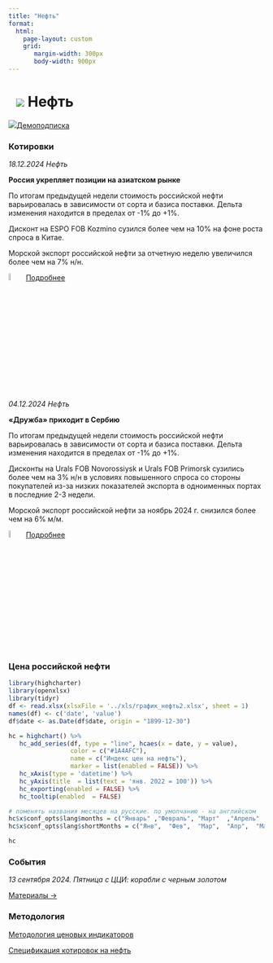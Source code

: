 ```yaml
---
title: "Нефть"
format: 
  html:
    page-layout: custom
    grid:
       margin-width: 300px
       body-width: 900px
---
```


# ![](../images/icon-oil.svg) Нефть {.my-custom-class style="margin-left:3%;"}

![](../images/icon-subscription.svg)[Демоподписка](../demo-subscription.qmd)

::: {.grid style="margin-left:0%"}
::: {.g-col-12 .g-col-sm-12 .g-col-xs-12 .g-col-xl-6 .g-col-md-6 .g-col-lg-6}
### Котировки

*18.12.2024 Нефть*

**Россия укрепляет позиции на азиатском рынке**

По итогам предыдущей недели стоимость российской нефти варьировалась в зависимости от сорта и базиса поставки. Дельта изменения находится в пределах от -1% до +1%. 

Дисконт на ESPO FOB Kozmino сузился более чем на 10% на фоне роста спроса в Китае.

Морской экспорт российской нефти за отчетную неделю увеличился более чем на 7% н/н.

![](../images/icon-locker.svg){width="6%"} [Подробнее](../demo-subscription.qmd)

*04.12.2024 Нефть*

**«Дружба» приходит в Сербию**

По итогам предыдущей недели стоимость российской нефти варьировалась в зависимости от сорта и базиса поставки. Дельта изменения находится в пределах от -1% до +1%.

Дисконты на Urals FOB Novorossiysk и Urals FOB Primorsk сузились более чем на 3% н/н в условиях повышенного спроса со стороны покупателей из-за низких показателей экспорта в одноименных портах в последние 2-3 недели.

Морской экспорт российской нефти за ноябрь 2024 г. снизился более чем на 6% м/м.

![](../images/icon-locker.svg){width="6%"} [Подробнее](../demo-subscription.qmd)

:::

::: {.g-col-12 .g-col-sm-12 .g-col-xs-12 .g-col-xl-6 .g-col-md-6 .g-col-lg-6}
### Цена российской нефти

```r
library(highcharter)
library(openxlsx)
library(tidyr)
df <- read.xlsx(xlsxFile = '../xls/график_нефть2.xlsx', sheet = 1) 
names(df) <- c('date', 'value')
df$date <- as.Date(df$date, origin = "1899-12-30")

hc = highchart() %>% 
   hc_add_series(df, type = "line", hcaes(x = date, y = value), 
                 color = c("#1A4AFC"), 
                 name = c("Индекс цен на нефть"),
                 marker = list(enabled = FALSE)) %>% 
   hc_xAxis(type = 'datetime') %>% 
   hc_yAxis(title  = list(text = 'янв. 2022 = 100')) %>% 
   hc_exporting(enabled = FALSE) %>% 
   hc_tooltip(enabled  = FALSE)

# поменять названия месяцев на русские. по умолчанию - на английском
hc$x$conf_opts$lang$months = c("Январь"	,"Февраль",	"Март"	,"Апрель"	,"Май",	"Июнь", "Июль",	"Август",	"Сентябрь",	"Октябрь",	"Ноябрь",	"Декабрь")
hc$x$conf_opts$lang$shortMonths = c("Янв", 	"Фев",	"Мар",	"Апр",	"Май",	"Июн",	"Июл",	"Авг",	"Сен",	"Окт",	"Ноя",	"Дек")

hc


```

### События

*13 сентября 2024. Пятница с ЦЦИ: корабли с черным золотом*

[Материалы →](../events/2024-09-13-crude.qmd)
:::

::: {.g-col-12 .g-col-sm-12 .g-col-xs-12 .g-col-xl-6 .g-col-md-6 .g-col-lg-6}
### Методология

[Методология ценовых индикаторов](../methodology/methodology-benchmark-pbc.qmd)

[Спецификация котировок на нефть](../methodology/specs-oil.qmd)
:::
:::

